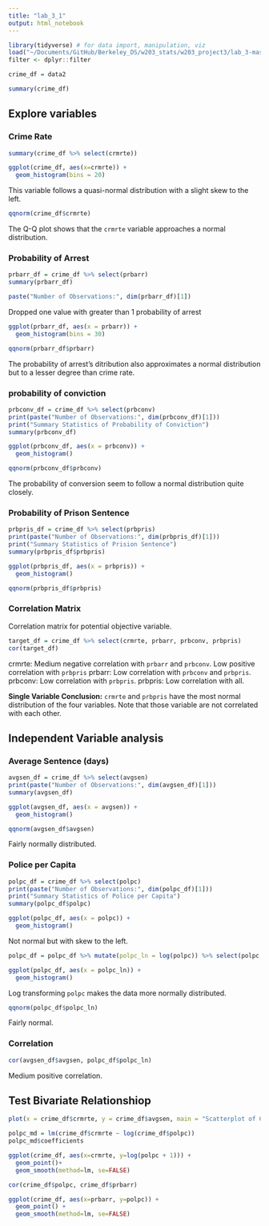```yaml
---
title: "lab_3_1"
output: html_notebook
---
```


```r
library(tidyverse) # for data import, manipulation, viz
load("~/Documents/GitHub/Berkeley_DS/w203_stats/w203_project3/lab_3-master/data_clean.rda")
filter <- dplyr::filter

crime_df = data2
```

```r
summary(crime_df)
```

## Explore variables

### Crime Rate

```r
summary(crime_df %>% select(crmrte))
````


```r
ggplot(crime_df, aes(x=crmrte)) +
  geom_histogram(bins = 20)
```

This variable follows a quasi-normal distribution with a slight skew to the left.

```r
qqnorm(crime_df$crmrte)
```

The Q-Q plot shows that the `crmrte` variable approaches a normal distribution.

### Probability of Arrest

```r
prbarr_df = crime_df %>% select(prbarr)
summary(prbarr_df)
```

```r
paste("Number of Observations:", dim(prbarr_df)[1])
```

Dropped one value with greater than 1 probability of arrest

```r
ggplot(prbarr_df, aes(x = prbarr)) +
  geom_histogram(bins = 30)
```

```r
qqnorm(prbarr_df$prbarr)
```

The probability of arrest's ditribution also approximates a normal distribution but to a lesser degree than crime rate.

### probability of conviction

```r
prbconv_df = crime_df %>% select(prbconv)
print(paste("Number of Observations:", dim(prbconv_df)[1]))
print("Summary Statistics of Probability of Conviction")
summary(prbconv_df)
```

```r
ggplot(prbconv_df, aes(x = prbconv)) +
  geom_histogram()
```

```r
qqnorm(prbconv_df$prbconv)
```

The probability of conversion seem to follow a normal distribution quite closely.

### Probability of Prison Sentence

```r
prbpris_df = crime_df %>% select(prbpris)
print(paste("Number of Observations:", dim(prbpris_df)[1]))
print("Summary Statistics of Prision Sentence")
summary(prbpris_df$prbpris)
```

```r
ggplot(prbpris_df, aes(x = prbpris)) +
  geom_histogram()
```

```r
qqnorm(prbpris_df$prbpris)
```

### Correlation Matrix

Correlation matrix for potential objective variable.

```r
target_df = crime_df %>% select(crmrte, prbarr, prbconv, prbpris)
cor(target_df)
```

crmrte: Medium negative correlation with `prbarr` and `prbconv`. Low positive correlation with `prbpris`
prbarr: Low correlation with `prbconv` and `prbpris`.
prbconv: Low correlation with `prbpris`.
prbpris: Low correlation with all.

**Single Variable Conclusion:** `crmrte` and `prbpris` have the most normal distribution of the four variables. Note that those variable are not correlated with each other.

## Independent Variable analysis

### Average Sentence (days)

```r
avgsen_df = crime_df %>% select(avgsen) 
print(paste("Number of Observations:", dim(avgsen_df)[1]))
summary(avgsen_df)
```

```r
ggplot(avgsen_df, aes(x = avgsen)) +
  geom_histogram()
```



```r
qqnorm(avgsen_df$avgsen)
```

Fairly normally distributed.

### Police per Capita

```r
polpc_df = crime_df %>% select(polpc)
print(paste("Number of Observations:", dim(polpc_df)[1]))
print("Summary Statistics of Police per Capita")
summary(polpc_df$polpc)
```

```r
ggplot(polpc_df, aes(x = polpc)) +
  geom_histogram()
```

Not normal but with skew to the left.

```r
polpc_df = polpc_df %>% mutate(polpc_ln = log(polpc)) %>% select(polpc, polpc_ln) 

ggplot(polpc_df, aes(x = polpc_ln)) +
  geom_histogram()
```

Log transforming `polpc` makes the data more normally distributed.

```r
qqnorm(polpc_df$polpc_ln)
```

Fairly normal.

### Correlation

```r
cor(avgsen_df$avgsen, polpc_df$polpc_ln)
```

Medium positive correlation.

## Test Bivariate Relationshiop

```r
plot(x = crime_df$crmrte, y = crime_df$avgsen, main = "Scatterplot of Crime Rate vs Average Sentence")
```
```r
polpc_md = lm(crime_df$crmrte ~ log(crime_df$polpc))
polpc_md$coefficients
```


```r
ggplot(crime_df, aes(x=crmrte, y=log(polpc + 1))) + 
  geom_point()+
  geom_smooth(method=lm, se=FALSE)
```

```r
cor(crime_df$polpc, crime_df$prbarr)
```

```r
ggplot(crime_df, aes(x=prbarr, y=polpc)) + 
  geom_point() +
  geom_smooth(method=lm, se=FALSE)
```

